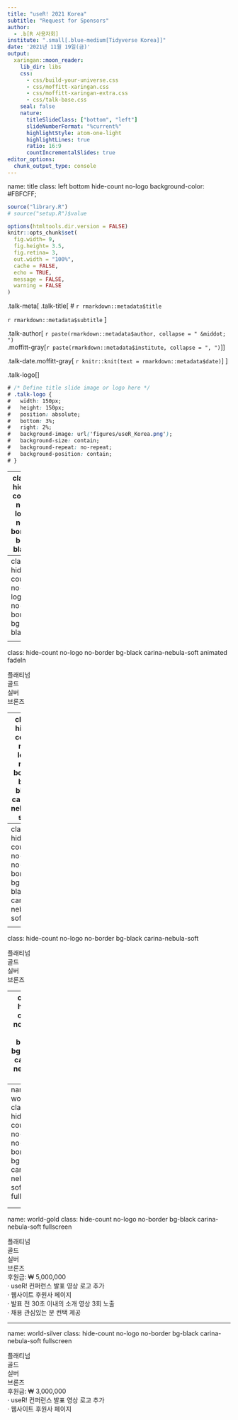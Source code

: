 ```yaml
---
title: "useR! 2021 Korea"
subtitle: "Request for Sponsors"
author: 
  - .b[R 사용자회] 
institute: ".small[.blue-medium[Tidyverse Korea]]"
date: '2021년 11월 19일(금)'
output:
  xaringan::moon_reader:
    lib_dir: libs
    css: 
      - css/build-your-universe.css
      - css/moffitt-xaringan.css    
      - css/moffitt-xaringan-extra.css
      - css/talk-base.css
    seal: false
    nature:
      titleSlideClass: ["bottom", "left"]
      slideNumberFormat: "%current%"
      highlightStyle: atom-one-light
      highlightLines: true
      ratio: 16:9
      countIncrementalSlides: true
editor_options: 
  chunk_output_type: console
---
```


name: title
class: left bottom hide-count no-logo
background-color: #FBFCFF;


```r
source("library.R")
# source("setup.R")$value

options(htmltools.dir.version = FALSE)
knitr::opts_chunk$set(
  fig.width= 9, 
  fig.height= 3.5, 
  fig.retina= 3,
  out.width = "100%",
  cache = FALSE,
  echo = TRUE,
  message = FALSE, 
  warning = FALSE
)


```



<!-- Title Slide -->

<div class="city-360-rotate city-360-top"></div>
<div class="city-360-rotate city-360-bottom"></div>

.talk-meta[
.talk-title[
# `r rmarkdown::metadata$title`

`r rmarkdown::metadata$subtitle`
]

.talk-author[
`r paste(rmarkdown::metadata$author, collapse = " &middot; ")`<br>
.moffitt-gray[`r paste(rmarkdown::metadata$institute, collapse = ", ")`]
]

.talk-date.moffitt-gray[
`r knitr::knit(text = rmarkdown::metadata$date)`
]
]

.talk-logo[]

```css
# /* Define title slide image or logo here */
# .talk-logo {
#   width: 150px;
#   height: 150px;
#   position: absolute;
#   bottom: 3%;
#   right: 2%;
#   background-image: url('figures/useR_Korea.png');
#   background-size: contain;
#   background-repeat: no-repeat;
#   background-position: contain;
# }
```

---
class: hide-count no-logo no-border bg-black

---
class: hide-count no-logo no-border bg-black

<div class="carina-nebula fullscreen-blur-fade-in"></div>

---
class: hide-count no-logo no-border bg-black carina-nebula-soft animated fadeIn

<div class="moons moons-1"><span class="moon-circle" style="background-color: #8FD3EE;">
</span><span class="moons-text">플래티넘</span></div>

<div class="moons moons-2"><span class="moon-circle" style="background-color: #8FD3EE;">
</span><span class="moons-text">골드</span></div>

<div class="moons moons-3"><span class="moon-circle" style="background-color: #8FD3EE;">
</span><span class="moons-text">실버</span></div>
 
<div class="moons moons-4"><span class="moon-circle" style="background-color: #8FD3EE;">
</span><span class="moons-text">브론즈</span></div>

<div class="world world-it world-it1 rotate-zoom-in"></div>

---
class: hide-count no-logo no-border bg-black carina-nebula-soft

<div class="moons moons-1-static moons-text-reveal"><span class="moon-circle" style="background-color: #8FD3EE;"></span><span class="moons-text"> 플래티넘 </span></div>
<div class="moons moons-2-static"><span class="moon-circle" style="background-color: #8FD3EE;"></span><span class="moons-text"> 골드 </span></div>
<div class="moons moons-4-static"><span class="moon-circle" style="background-color: #8FD3EE;"></span><span class="moons-text"> 실버 </span></div>
<div class="moons moons-3-static"><span class="moon-circle" style="background-color: #8FD3EE;"></span><span class="moons-text"> 브론즈 </span></div>
<div class="world world-it world-it1"></div>



---
class: hide-count no-logo no-border bg-black carina-nebula-soft

<div class="moons moons-1-static moons-text-reveal"><span class="moon-circle" style="background-color: #8FD3EE;"></span><span class="moons-text">플래티넘</span></div>
<div class="moons moons-2-static moons-text-reveal"><span class="moon-circle" style="background-color: #8FD3EE;"></span><span class="moons-text">골드 </span></div>
<div class="moons moons-4-static"><span class="moon-circle" style="background-color: #8FD3EE;"></span><span class="moons-text">실버</span></div>
<div class="moons moons-3-static"><span class="moon-circle" style="background-color: #8FD3EE;"></span><span class="moons-text"> 브론즈 </span></div>
<div class="world world-it world-it1"></div>


---
class: hide-count no-logo no-border bg-black carina-nebula-soft

<div class="moons moons-1-static moons-text-reveal"><span class="moon-circle" style="background-color: #8FD3EE;"></span><span class="moons-text">플래티넘</span></div>
<div class="moons moons-2-static moons-text-reveal"><span class="moon-circle" style="background-color: #8FD3EE;"></span><span class="moons-text">골드</span></div>
<div class="moons moons-3-static moons-text-reveal"><span class="moon-circle" style="background-color: #8FD3EE;"></span><span class="moons-text">실버</span></div>
<div class="moons moons-4-static"><span class="moon-circle" style="background-color: #8FD3EE;"></span><span class="moons-text">브론즈</span></div>
<div class="world world-it world-it1"></div>


---
class: hide-count no-logo no-border bg-black carina-nebula-soft

<div class="moons moons-1-static moons-text-reveal"><span class="moon-circle" style="background-color: #8FD3EE;"></span><span class="moons-text">플래티넘</span></div>
<div class="moons moons-2-static moons-text-reveal"><span class="moon-circle" style="background-color: #8FD3EE;"></span><span class="moons-text">골드</span></div>
<div class="moons moons-3-static moons-text-reveal"><span class="moon-circle" style="background-color: #8FD3EE;"></span><span class="moons-text">실버</span></div>
<div class="moons moons-4-static moons-text-reveal"><span class="moon-circle" style="background-color: #8FD3EE;"></span><span class="moons-text"> 브론즈 </span></div>
<div class="world world-it world-it1"></div>

<!---------------------------- 플래티넘, 골드, 실버, 브론즈 ---------------------------------->

---
name: world-bi
class: hide-count no-logo no-border bg-black carina-nebula-soft fullscreen

<div class="moons moons-1-static moons-text-reveal"><span class="moon-circle" style="background-color: #8FD3EE;"></span><span class="moons-text">플래티넘</span></div>
<div class="moons moons-2-static moons-text-reveal"><span class="moon-circle" style="background-color: #8FD3EE;"></span><span class="moons-text">골드</span></div>
<div class="moons moons-3-static moons-text-reveal"><span class="moon-circle" style="background-color: #8FD3EE;"></span><span class="moons-text">실버</span></div>
<div class="moons moons-4-static moons-text-reveal"><span class="moon-circle" style="background-color: #8FD3EE;"></span><span class="moons-text"> 브론즈 </span></div>
<div class="world world-it world-it1"></div>

<div class="world world-bi world-bi-entrance" style="width: 160px; height: 160px; top: 10%; left: 60%;"></div>
<div class="world-label world-label-bi white">
후원금: &#8361; 10,000,000  <br> 
&middot; useR! 컨퍼런스 발표 영상 로고 추가 <br> 
&middot; 웹사이트 후원사 페이지 <br>
&middot; 발표 전 30초 이내의 소개 영상 5회 노출 <br>
&middot; 채용 관심있는 분 컨택 제공 <br> </div>

---
name: world-gold
class: hide-count no-logo no-border bg-black carina-nebula-soft fullscreen

<div class="moons moons-1-static moons-text-reveal"><span class="moon-circle" style="background-color: #8FD3EE;"></span><span class="moons-text">플래티넘</span></div>
<div class="moons moons-2-static moons-text-reveal"><span class="moon-circle" style="background-color: #8FD3EE;"></span><span class="moons-text">골드</span></div>
<div class="moons moons-3-static moons-text-reveal"><span class="moon-circle" style="background-color: #8FD3EE;"></span><span class="moons-text">실버</span></div>
<div class="moons moons-4-static moons-text-reveal"><span class="moon-circle" style="background-color: #8FD3EE;"></span><span class="moons-text"> 브론즈 </span></div>
<div class="world world-it world-it1"></div>

<div class="world world-cdsc"></div>
<div class="world-label world-label-cdsc white">
후원금: &#8361; 5,000,000  <br> 
&middot; useR! 컨퍼런스 발표 영상 로고 추가 <br> 
&middot; 웹사이트 후원사 페이지 <br>
&middot; 발표 전 30초 이내의 소개 영상 3회 노출 <br>
&middot; 채용 관심있는 분 컨택 제공 <br> </div>

---
name: world-silver
class: hide-count no-logo no-border bg-black carina-nebula-soft fullscreen

<div class="moons moons-1-static moons-text-reveal"><span class="moon-circle" style="background-color: #8FD3EE;"></span><span class="moons-text">플래티넘</span></div>
<div class="moons moons-2-static moons-text-reveal"><span class="moon-circle" style="background-color: #8FD3EE;"></span><span class="moons-text">골드</span></div>
<div class="moons moons-3-static moons-text-reveal"><span class="moon-circle" style="background-color: #8FD3EE;"></span><span class="moons-text">실버</span></div>
<div class="moons moons-4-static moons-text-reveal"><span class="moon-circle" style="background-color: #8FD3EE;"></span><span class="moons-text"> 브론즈 </span></div>
<div class="world world-it world-it1"></div>


<div class="world world-dqs"></div>
<div class="world-label world-label-dqs white">
후원금: &#8361; 3,000,000  <br> 
&middot; useR! 컨퍼런스 발표 영상 로고 추가 <br> 
&middot; 웹사이트 후원사 페이지 </div>

